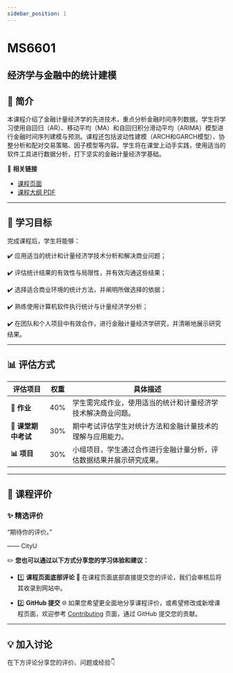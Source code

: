 ```yaml
---
sidebar_position: 1
---
```


# MS6601
## 经济学与金融中的统计建模

## **📘 简介**
本课程介绍了金融计量经济学的先进技术，重点分析金融时间序列数据。学生将学习使用自回归（AR）、移动平均（MA）和自回归积分滑动平均（ARIMA）模型进行金融时间序列建模与预测。课程还包括波动性建模（ARCH和GARCH模型）、协整分析和配对交易策略、因子模型等内容。学生将在课堂上动手实践，使用适当的软件工具进行数据分析，打下坚实的金融计量经济学基础。

🔗 **相关链接**
- [课程页面](https://www.cityu.edu.hk/catalogue/pg/202425/course/MS6601.htm)
- [课程大纲 PDF](https://www.cityu.edu.hk/catalogue/pg/202425/course/MS6601.pdf)

---

## **🎯 学习目标**

完成课程后，学生将能够：

✔️ 应用适当的统计和计量经济学技术分析和解决商业问题；

✔️ 评估统计结果的有效性与局限性，并有效沟通这些结果；

✔️ 选择适合商业环境的统计方法，并阐明所做选择的依据；

✔️ 熟练使用计算机软件执行统计与计量经济学分析；

✔️ 在团队和个人项目中有效合作，进行金融计量经济学研究，并清晰地展示研究结果。

---

## **📊 评估方式**

| **评估项目**          | **权重** | **具体描述**                                                                                       |
|----------------------|---------|---------------------------------------------------------------------------------------------------|
| **📄 作业**           | 40%     | 学生需完成作业，使用适当的统计和计量经济学技术解决商业问题。                                       |
| **📝 课堂期中考试**    | 30%     | 期中考试评估学生对统计方法和金融计量技术的理解与应用能力。                                         |
| **📊 项目**           | 30%     | 小组项目，学生通过合作进行金融计量分析，评估数据结果并展示研究成果。                             |

---

## **💬 课程评价**

### ✨ **精选评价**
<div className={commentStyles.commentBox}>
    <p className={commentStyles.commentText}>
        “期待你的评价。”
    </p>
    <p className={commentStyles.commentAuthor}>—— CityU</p>
</div>

✏️ **您也可以通过以下方式分享您的学习体验和建议：**

- 1️⃣ **课程页面底部评论**
💬 在课程页面底部直接提交您的评论，我们会审核后将其收录到网站中。

- 2️⃣ **GitHub 提交**
🌐 如果您希望更全面地分享课程评价，或希望修改或新增课程页面，欢迎参考 [Contributing](https://penjc.github.io/CityU/contributing) 页面，通过 GitHub 提交您的贡献。



---

## **💡 加入讨论**

在下方评论分享您的评价、问题或经验👇
<Utterances />
